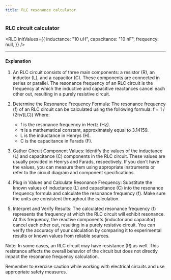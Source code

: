 ```yaml
---
title: RLC resonance calculator
---
```



### RLC circuit calculator

<RLC
  initValues={{
    inductance: "10 uH",
    capacitance: "10 nF",
    frequency: null,
  }}
/>

---

#### Explanation

1. An RLC circuit consists of three main components: a resistor (R), an inductor (L), and a capacitor (C). These components are connected in series or parallel. The resonance frequency of an RLC circuit is the frequency at which the inductive and capacitive reactances cancel each other out, resulting in a purely resistive circuit.

2. Determine the Resonance Frequency Formula:
   The resonance frequency (f) of an RLC circuit can be calculated using the following formula:
   f = 1 / (2π√(LC))
   Where:

   - f is the resonance frequency in Hertz (Hz).
   - π is a mathematical constant, approximately equal to 3.14159.
   - L is the inductance in Henrys (H).
   - C is the capacitance in Farads (F).

3. Gather Circuit Component Values:
   Identify the values of the inductance (L) and capacitance (C) components in the RLC circuit. These values are usually provided in Henrys and Farads, respectively. If you don't have the values, you can measure them using appropriate instruments or refer to the circuit diagram and component specifications.

4. Plug in Values and Calculate Resonance Frequency:
   Substitute the known values of inductance (L) and capacitance (C) into the resonance frequency formula and calculate the resonance frequency (f). Make sure the units are consistent throughout the calculation.

5. Interpret and Verify Results:
   The calculated resonance frequency (f) represents the frequency at which the RLC circuit will exhibit resonance. At this frequency, the reactive components (inductor and capacitor) cancel each other out, resulting in a purely resistive circuit. You can verify the accuracy of your calculation by comparing it to experimental results or known values from reliable sources.

Note: In some cases, an RLC circuit may have resistance (R) as well. This resistance affects the overall behavior of the circuit but does not directly impact the resonance frequency calculation.

Remember to exercise caution while working with electrical circuits and use appropriate safety measures.
